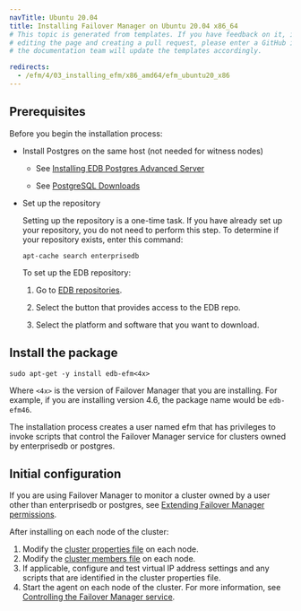 ```yaml
---
navTitle: Ubuntu 20.04
title: Installing Failover Manager on Ubuntu 20.04 x86_64
# This topic is generated from templates. If you have feedback on it, instead of
# editing the page and creating a pull request, please enter a GitHub issue and
# the documentation team will update the templates accordingly.

redirects:
  - /efm/4/03_installing_efm/x86_amd64/efm_ubuntu20_x86
---
```


## Prerequisites

Before you begin the installation process:

- Install Postgres on the same host (not needed for witness nodes)

  - See [Installing EDB Postgres Advanced Server](/epas/latest/epas_inst_linux)

  - See [PostgreSQL Downloads](https://www.postgresql.org/download/)

- Set up the repository

  Setting up the repository is a one-time task. If you have already set up your repository, you do not need to perform this step.
  To determine if your repository exists, enter this command:

  `apt-cache search enterprisedb`

  To set up the EDB repository:

  1. Go to [EDB repositories](https://www.enterprisedb.com/repos-downloads).

  1. Select the button that provides access to the EDB repo.

  1. Select the platform and software that you want to download.

## Install the package

```shell
sudo apt-get -y install edb-efm<4x>
```

Where `<4x>` is the version of Failover Manager that you are installing. For example, if you are installing version 4.6, the package name would be `edb-efm46`.

The installation process creates a user named efm that has privileges to invoke scripts that control the Failover Manager service for clusters owned by enterprisedb or postgres.

## Initial configuration

If you are using Failover Manager to monitor a cluster owned by a user other than enterprisedb or postgres, see [Extending Failover Manager permissions](../../04_configuring_efm/04_extending_efm_permissions/#extending_efm_permissions).

After installing on each node of the cluster:

1.  Modify the [cluster properties file](../../04_configuring_efm/01_cluster_properties/#cluster_properties) on each node.
2.  Modify the [cluster members file](../../04_configuring_efm/03_cluster_members/#cluster_members) on each node.
3.  If applicable, configure and test virtual IP address settings and any scripts that are identified in the cluster properties file.
4.  Start the agent on each node of the cluster. For more information, see [Controlling the Failover Manager service](../../08_controlling_efm_service/).
